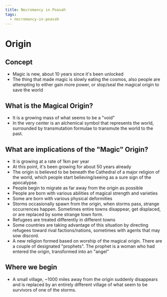 ```yaml
---
title: Necromancy in Poasah
tags:
  - necromancy-in-poasah
---
```


# Origin

## Concept

- Magic is new, about 10 years since it's been unlocked
- The thing that made magic is slowly eating the cosmos, also people are
  attempting to either gain more power, or stop/seal the magical origin to save
  the world

## What is the Magical Origin?

- It is a growing mass of what seems to be a "void"
- In the very center is an alchemical symbol that represents the world,
  surrounded by transmutation formulae to transmute the world to the past.

## What are implications of the "Magic" Origin?

- It is growing at a rate of 1km per year
- At this point, it's been growing for about 50 years already
- The origin is believed to be beneath the Cathedral of a major religion of the
  world, which people start believing/seeing as a sure sign of the apocalypse.
- People begin to migrate as far away from the origin as possible
- People are born with various abilities of magical strength and varieties
- Some are born with various physical deformities
- Storms occasionally spawn from the origin, when storms pass, strange
  occurrences happen. Sometimes entire towns disappear, get displaced, or are
  replaced by some strange town form.
- Refugees are treated differently in different towns
- Some countries are taking advantage of this situation by directing refugees
  toward rival factions/nations, sometimes with agents that may sow discord.
- A new religion formed based on worship of the magical origin. There are a
  couple of designated "prophets". The prophet is a woman who had entered the
  origin, transformed into an "angel"

## Where we begin

- A small village, ~1000 miles away from the origin suddenly disappears and is
  replaced by an entirely different village of what seem to be survivors of one
  of the storms.
